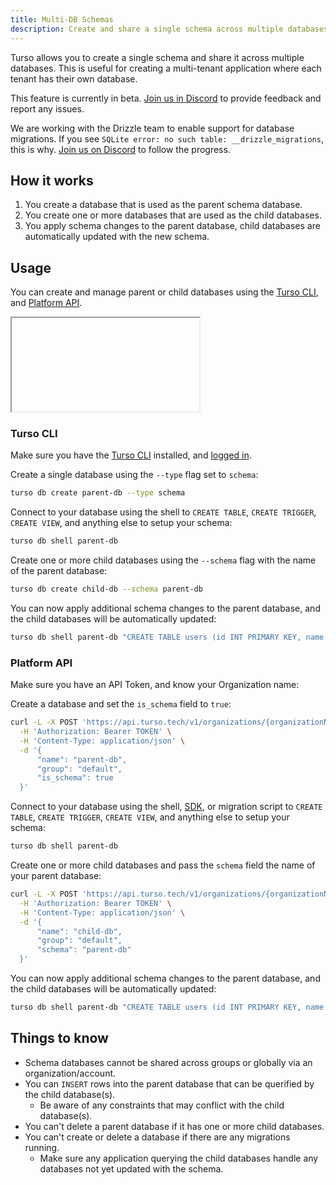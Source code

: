 ```yaml
---
title: Multi-DB Schemas
description: Create and share a single schema across multiple databases.
---
```


Turso allows you to create a single schema and share it across multiple databases. This is useful for creating a multi-tenant application where each tenant has their own database.

<Warning>

This feature is currently in beta. [Join us in Discord](https://discord.gg/turso) to provide feedback and report any issues.

</Warning>

<Warning>

We are working with the Drizzle team to enable support for database migrations. If you see `SQLite error: no such table: __drizzle_migrations`, this is why. [Join us on Discord](https://discord.gg/turso) to follow the progress.

</Warning>

## How it works

1. You create a database that is used as the parent schema database.
2. You create one or more databases that are used as the child databases.
3. You apply schema changes to the parent database, child databases are automatically updated with the new schema.

## Usage

You can create and manage parent or child databases using the [Turso CLI](/cli/db/create), and [Platform API](/api-reference/databases/create).

<iframe

src="https://www.youtube.com/embed/Slacu1aGm8A"
title="Multi database schema changes"
frameBorder="0"
allow="accelerometer; autoplay; clipboard-write; encrypted-media; gyroscope; picture-in-picture"
allowFullScreen
className="w-full aspect-video"

> </iframe>

### Turso CLI

Make sure you have the [Turso CLI](/cli/installation) installed, and [logged in](/cli/auth/login).

<Steps>

<Step title="Create Parent Database">

Create a single database using the `--type` flag set to `schema`:

```bash
turso db create parent-db --type schema
```

</Step>

<Step title="Create Schema">

Connect to your database using the shell to `CREATE TABLE`, `CREATE TRIGGER`, `CREATE VIEW`, and anything else to setup your schema:

```bash
turso db shell parent-db
```

</Step>

<Step title="Create Child Database(s)">

Create one or more child databases using the `--schema` flag with the name of the parent database:

```bash
turso db create child-db --schema parent-db
```

</Step>

<Step title="Apply Additional Schema Changes">

You can now apply additional schema changes to the parent database, and the child databases will be automatically updated:

```bash
turso db shell parent-db "CREATE TABLE users (id INT PRIMARY KEY, name TEXT);"
```

</Step>

</Steps>

### Platform API

Make sure you have an API Token, and know your Organization name:

<Steps>

<Step title="Create Parent Database">

Create a database and set the `is_schema` field to `true`:

```bash
curl -L -X POST 'https://api.turso.tech/v1/organizations/{organizationName}/databases' \
  -H 'Authorization: Bearer TOKEN' \
  -H 'Content-Type: application/json' \
  -d '{
      "name": "parent-db",
      "group": "default",
      "is_schema": true
  }'
```

</Step>

<Step title="Create Schema">

Connect to your database using the shell, [SDK](/sdk), or migration script to `CREATE TABLE`, `CREATE TRIGGER`, `CREATE VIEW`, and anything else to setup your schema:

```bash Turso CLI
turso db shell parent-db
```

</Step>

<Step title="Create Child Database(s)">

Create one or more child databases and pass the `schema` field the name of your parent database:

```bash
curl -L -X POST 'https://api.turso.tech/v1/organizations/{organizationName}/databases' \
  -H 'Authorization: Bearer TOKEN' \
  -H 'Content-Type: application/json' \
  -d '{
      "name": "child-db",
      "group": "default",
      "schema": "parent-db"
  }'
```

</Step>

<Step title="Apply Additional Schema Changes">

You can now apply additional schema changes to the parent database, and the child databases will be automatically updated:

```bash
turso db shell parent-db "CREATE TABLE users (id INT PRIMARY KEY, name TEXT);"
```

</Step>

</Steps>

## Things to know

- Schema databases cannot be shared across groups or globally via an organization/account.
- You can `INSERT` rows into the parent database that can be querified by the child database(s).
  - Be aware of any constraints that may conflict with the child database(s).
- You can't delete a parent database if it has one or more child databases.
- You can't create or delete a database if there are any migrations running.
  - Make sure any application querying the child databases handle any databases not yet updated with the schema.
